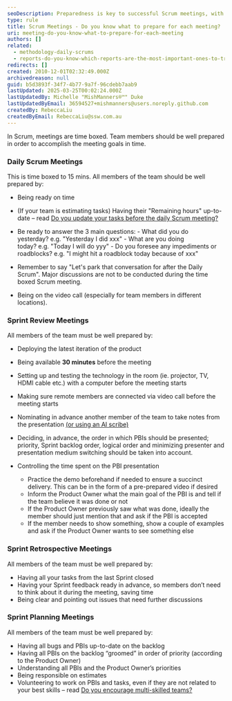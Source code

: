 ```yaml
---
seoDescription: Preparedness is key to successful Scrum meetings, with daily scrums focused on progress updates and sprint planning, review, and retrospective meetings requiring specific preparation for optimal collaboration.
type: rule
title: Scrum Meetings - Do you know what to prepare for each meeting?
uri: meeting-do-you-know-what-to-prepare-for-each-meeting
authors: []
related:
  - methodology-daily-scrums
  - reports-do-you-know-which-reports-are-the-most-important-ones-to-track-your-progress
redirects: []
created: 2010-12-01T02:32:49.000Z
archivedreason: null
guid: b5d3893f-34f7-4b77-9a7f-96cdebb7aab9
lastUpdated: 2025-03-25T00:02:24.000Z
lastUpdatedBy: Michelle "MishManners®™" Duke
lastUpdatedByEmail: 36594527+mishmanners@users.noreply.github.com
createdBy: RebeccaLiu
createdByEmail: RebeccaLiu@ssw.com.au
---
```


In Scrum, meetings are time boxed. Team members should be well prepared in order to accomplish the meeting goals in time.
### Daily Scrum Meetings

This is time boxed to 15 mins. All members of the team should be well prepared by:

* Being ready on time
* (If your team is estimating tasks) Having their "Remaining hours" up-to-date – read
  [Do you update your tasks before the daily Scrum meeting?](/meeting-do-you-update-your-tasks-before-the-daily-scrum)
* Be ready to answer the 3 main questions: - What did you do yesterday? e.g. "Yesterday I did xxx" - What are you doing today? e.g. "Today I will do yyy" - Do you foresee any impediments or roadblocks? e.g. "I might hit a roadblock today because of xxx"

* Remember to say "Let's park that conversation for after the Daily Scrum". Major discussions are not to be conducted during the time boxed Scrum meeting.
* Being on the video call (especially for team members in different locations).

### Sprint Review Meetings

All members of the team must be well prepared by:

* Deploying the latest iteration of the product
* Being available **30 minutes** before the meeting
* Setting up and testing the technology in the room (ie. projector, TV, HDMI cable etc.) with a computer before the meeting starts
* Making sure remote members are connected via video call before the meeting starts
* Nominating in advance another member of the team to take notes from the presentation [(or using an AI scribe)](https://www.ssw.com.au/rules/best-ai-tools/)
* Deciding, in advance, the order in which PBIs should be presented; priority, Sprint backlog order, logical order and minimizing presenter and presentation medium switching should be taken into account.
* Controlling the time spent on the PBI presentation

  * Practice the demo beforehand if needed to ensure a succinct delivery. This can be in the form of a pre-prepared video if desired
  * Inform the Product Owner what the main goal of the PBI is and tell if the team believe it was done or not
  * If the Product Owner previously saw what was done, ideally the member should just mention that and ask if the PBI is accepted
  * If the member needs to show something, show a couple of examples and ask if the Product Owner wants to see something else

### Sprint Retrospective Meetings

All members of the team must be well prepared by:

* Having all your tasks from the last Sprint closed
* Having your Sprint feedback ready in advance, so members don’t need to think about it during the meeting, saving time
* Being clear and pointing out issues that need further discussions

### Sprint Planning Meetings

All members of the team must be well prepared by:

* Having all bugs and PBIs up-to-date on the backlog
* Having all PBIs on the backlog “groomed” in order of priority (according to the Product Owner)
* Understanding all PBIs and the Product Owner’s priorities
* Being responsible on estimates
* Volunteering to work on PBIs and tasks, even if they are not related to your best skills – read [Do you encourage multi-skilled teams?](/the-team-do-you-encourage-multi-skilled-teams-by-leaving-your-comfort-zone)
